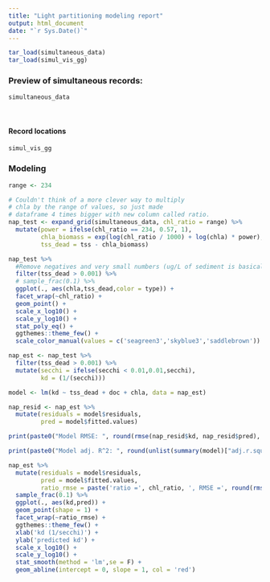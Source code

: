 ```yaml
---
title: "Light partitioning modeling report"
output: html_document
date: "`r Sys.Date()`"
---
```


```r
tar_load(simultaneous_data)
tar_load(simul_vis_gg)
```

### Preview of simultaneous records:
```r
simultaneous_data
```

<br>

#### Record locations
```r
simul_vis_gg
```

### Modeling
```r
range <- 234
```

```r
# Couldn't think of a more clever way to multiply
# chla by the range of values, so just made
# dataframe 4 times bigger with new column called ratio. 
nap_test <- expand_grid(simultaneous_data, chl_ratio = range) %>%
  mutate(power = ifelse(chl_ratio == 234, 0.57, 1),
         chla_biomass = exp(log(chl_ratio / 1000) + log(chla) * power),
         tss_dead = tss - chla_biomass)
```

```r
nap_test %>%
  #Remove negatives and very small numbers (ug/L of sediment is basically zero)
  filter(tss_dead > 0.001) %>%
  # sample_frac(0.1) %>%
  ggplot(., aes(chla,tss_dead,color = type)) +
  facet_wrap(~chl_ratio) + 
  geom_point() + 
  scale_x_log10() + 
  scale_y_log10() + 
  stat_poly_eq() + 
  ggthemes::theme_few() + 
  scale_color_manual(values = c('seagreen3','skyblue3','saddlebrown'))
```

```r
nap_est <- nap_test %>%
  filter(tss_dead > 0.001) %>%
  mutate(secchi = ifelse(secchi < 0.01,0.01,secchi),
         kd = (1/(secchi))) 
```

```r
model <- lm(kd ~ tss_dead + doc + chla, data = nap_est)

nap_resid <- nap_est %>%
  mutate(residuals = model$residuals,
         pred = model$fitted.values)

print(paste0("Model RMSE: ", round(rmse(nap_resid$kd, nap_resid$pred), 2)))

print(paste0("Model adj. R^2: ", round(unlist(summary(model)["adj.r.squared"][1]), 2)))
```

```r
nap_est %>%
  mutate(residuals = model$residuals,
         pred = model$fitted.values,
         ratio_rmse = paste('ratio =', chl_ratio, ', RMSE =', round(rmse(kd, pred), 3))) %>%
  sample_frac(0.1) %>%
  ggplot(., aes(kd,pred)) + 
  geom_point(shape = 1) + 
  facet_wrap(~ratio_rmse) + 
  ggthemes::theme_few() + 
  xlab('kd (1/secchi)') +
  ylab('predicted kd') +
  scale_x_log10() + 
  scale_y_log10() +
  stat_smooth(method = 'lm',se = F) +
  geom_abline(intercept = 0, slope = 1, col = 'red') 
```


<!-- ```{r} -->
<!-- nap_resid %>% -->
<!--   sample_frac(0.1) %>% -->
<!--   ggplot(., aes(kd,pred)) +  -->
<!--   geom_point(shape = 1) +  -->
<!--   facet_wrap(~ratio_rmse) +  -->
<!--   ggthemes::theme_few() +  -->
<!--   xlab('kd (1.4/secchi)') + -->
<!--   ylab('predicted kd') + -->
<!--   scale_x_log10() +  -->
<!--   scale_y_log10() + -->
<!--   stat_smooth(method = 'lm',se = F) + -->
<!--   geom_abline(intercept = 0, slope = 1, col = 'red')  -->
<!-- ``` -->

